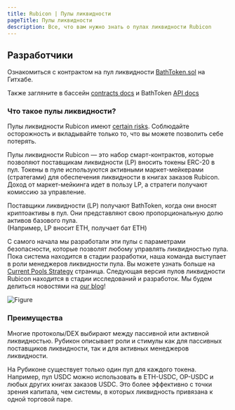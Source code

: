 ```yaml
---
title: Rubicon | Пулы ликвидности
pageTitle: Пулы ликвидности
description: Все, что вам нужно знать о пулах ликвидности Rubicon
---
```


## Разработчики

Ознакомиться с контрактом на пул ликвидности [BathToken.sol](https://github.com/RubiconDeFi/rubicon-protocol-v1/blob/master/contracts/rubiconPools/BathToken.sol) на Гитхабе.

Также загляните в бассейн [contracts docs](/docs/protocol/rubicon-pools/rubicon-pools) и BathToken [API docs](/docs/api/subgraphs/bathtoken-api)

### Что такое пулы ликвидности?

Пулы ликвидности Rubicon имеют [certain risks](/docs/protocol/rubicon-pools/risks). Соблюдайте осторожность и вкладывайте только то, что вы можете позволить себе потерять.

Пулы ликвидности Rubicon — это набор смарт-контрактов, которые позволяют поставщикам ликвидности (LP) вносить токены ERC-20 в пул. Токены в пуле используются активными маркет-мейкерами (стратегами) для обеспечения ликвидности в книгах заказов Rubicon. Доход от маркет-мейкинга идет в пользу LP, а стратеги получают комиссию за управление.

Поставщики ликвидности (LP) получают BathToken, когда они вносят криптоактивы в пул. Они представляют свою пропорциональную долю активов базового пула.\
(Например, LP вносит ETH, получает бат ETH)

С самого начала мы разработали эти пулы с параметрами безопасности, которые позволят любому управлять ликвидностью пула. Пока система находится в стадии разработки, наша команда выступает в роли менеджеров ликвидности пула. Вы можете узнать больше на [Current Pools Strategy](/docs/guides/liquidity-pools/current-pools-strategy) страница. Следующая версия пулов ликвидности Rubicon находится в стадии исследований и разработок. Мы будем делиться новостями на [our blog](https://mirror.xyz/rubicon.eth)!

![Figure](/assets/image(3).png)

### Преимущества

Многие протоколы/DEX выбирают между пассивной или активной ликвидностью. Рубикон описывает роли и стимулы как для пассивных поставщиков ликвидности, так и для активных менеджеров ликвидности.

На Рубиконе существует только один пул для каждого токена. Например, пул USDC можно использовать в ETH-USDC, OP-USDC и любых других книгах заказов USDC. Это более эффективно с точки зрения капитала, чем системы, в которых ликвидность привязана к одной торговой паре.